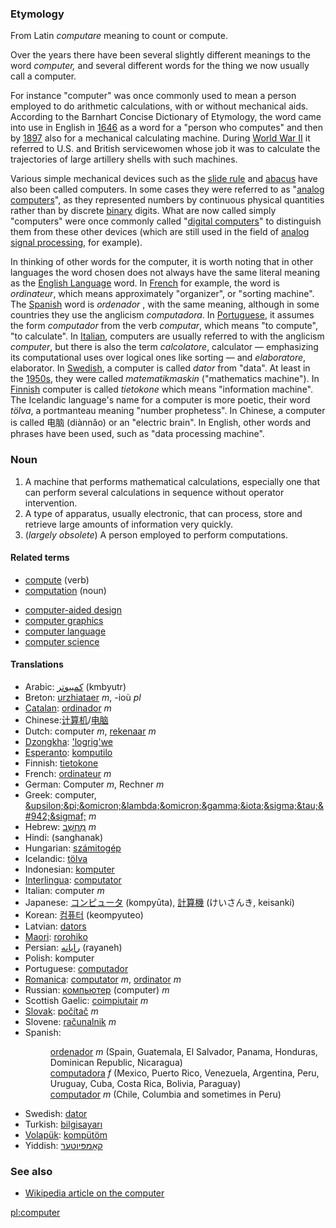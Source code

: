 === Etymology ===
From Latin ''computare'' meaning to count or compute.
  
Over the years there have been several slightly different meanings to the word ''computer,'' and several different words for the thing we now usually call a computer.

For instance "computer" was once commonly used to mean a person employed to do arithmetic calculations, with or without mechanical aids. According to the Barnhart Concise Dictionary of Etymology, the word came into use in English in [[1646]] as a word for a "person who computes" and then by [[1897]] also for a mechanical calculating machine. During [[Wikipedia:World War II|World War II]] it referred to U.S. and British servicewomen whose job it was to calculate the trajectories of large artillery shells with such machines.

Various simple mechanical devices such as the [[wikipedia:slide rule|slide rule]] and [[wikipedia:abacus|abacus]] have also been called computers. In some cases they were referred to as "[[wikipedia:analog computer|analog computer]]s", as they represented numbers by continuous physical quantities rather than by discrete [[binary]] digits. What are now called simply "computers" were once commonly called "[[wikipedia:digital computer|digital computer]]s" to distinguish them from these other devices (which are still used in the field of [[wikipedia:analog signal processing|analog signal processing]], for example).

In thinking of other words for the computer, it is worth noting that in other languages the word chosen does not always have the same literal meaning as the [[English|English Language]] word.  In [[French]] for example, the word is ''ordinateur'', which means approximately "organizer", or "sorting machine".  The [[Spanish|Spanish]] word is ''ordenador'' , with the same meaning, although in some countries they use the anglicism ''computadora''.  
In [[Portuguese|Portuguese]], it assumes the form ''computador'' from the verb ''computar'', which means "to compute", "to calculate". In [[Italian|Italian]], computers are usually referred to with the anglicism ''computer'', but there is also the term ''calcolatore'', calculator &mdash; emphasizing its computational uses over logical ones like sorting &mdash; and ''elaboratore'', elaborator.  In [[Swedish|Swedish]], a computer is called ''dator'' from "data". At least in the [[1950s]], they were called ''matematikmaskin'' ("mathematics machine"). In [[Finnish|Finnish]] computer is called ''tietokone'' which means "information machine".  The Icelandic language's name for a computer is more poetic, their word ''tölva'', a portmanteau meaning "number prophetess". In Chinese, a computer is called &#30005;&#33041; (diànn&#462;o) or an "electric brain". In English, other words and phrases have been used, such as "data processing machine".

===Noun===
#A machine that performs mathematical calculations, especially one that can perform several calculations in sequence without operator intervention.
#A type of apparatus, usually electronic, that can process, store and retrieve large amounts of information very quickly.
#(''largely obsolete'') A person employed to perform computations.

====Related terms====
*[[compute]] (verb)
*[[computation]] (noun)

*[[computer-aided design]]
*[[computer graphics]]
*[[computer language]]
*[[computer science]]

====Translations====
*Arabic: [[كمبيوتر]] (kmbyutr)
*Breton: [[urzhiataer]] ''m'', -ioù ''pl''
*[[Catalan]]: [[ordinador]] ''m''
*Chinese:[[计算机]]/[[电脑]]
*Dutch: computer ''m'', [[rekenaar]] ''m''
*[[Dzongkha]]: [['logrig'we]]
*[[Esperanto]]: [[komputilo]]
*Finnish: [[tietokone]]
*French: [[ordinateur]] ''m''
*German: Computer ''m'', Rechner ''m''
*Greek: computer, [[&upsilon;&pi;&omicron;&lambda;&omicron;&gamma;&iota;&sigma;&tau;&#942;&sigmaf;]] ''m''
*Hebrew: [[מחשב|מַחְשֵׁב]] ''m''
*Hindi: (sanghanak)
*Hungarian: [[számitogép]]
*Icelandic: [[tölva]]
*Indonesian: [[komputer]]
*[[Interlingua]]: [[computator]]
*Italian: computer ''m''
*Japanese: [[コンピュータ]] (kompyūta), [[計算機]] (けいさんき, keisanki)
*Korean: [[컴퓨터]] (keompyuteo)
*Latvian: [[dators]]
*[[Maori]]: [[rorohiko]]
*Persian: [[رایانه]] (rayaneh)
*Polish: komputer
*Portuguese: [[computador]]
*[[Romanica]]: [[computator]] ''m'', [[ordinator]] ''m''
*Russian: [[компьютер]] (computer) ''m''
*Scottish Gaelic: [[coimpiutair]] ''m''
*[[Slovak]]: [[počítač]] ''m''
*Slovene: [[računalnik]] ''m''
*Spanish:
*: [[ordenador]] ''m'' (Spain, Guatemala, El Salvador, Panama, Honduras, Dominican Republic, Nicaragua)
*: [[computadora]] ''f'' (Mexico, Puerto Rico, Venezuela, Argentina, Peru, Uruguay, Cuba, Costa Rica, Bolivia, Paraguay)
*: [[computador]] ''m'' (Chile, Columbia and sometimes in Peru)
*Swedish: [[dator]]
*Turkish: [[bilgisayarı]]
*[[Volapük]]: [[kompütöm]]
*Yiddish: [[קאָמפּיוטער]]

=== See also ===
*[[w:computer|Wikipedia article on the computer]]

[[pl:computer]]